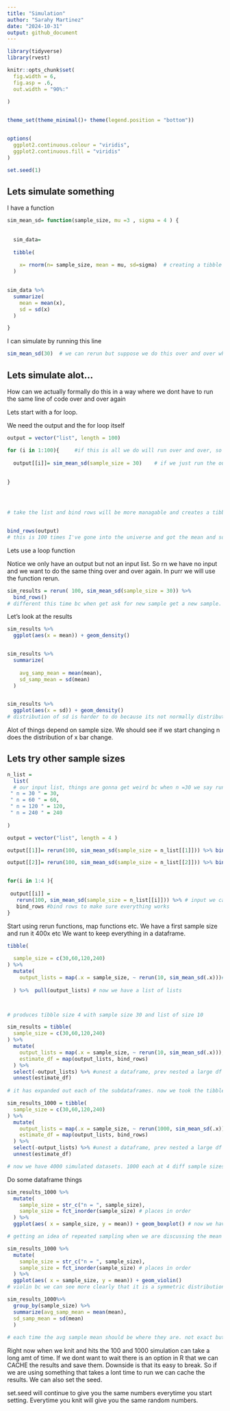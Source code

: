 ```yaml
---
title: "Simulation"
author: "Sarahy Martinez"
date: "2024-10-31"
output: github_document
---
```



```r
library(tidyverse)
library(rvest)

knitr::opts_chunk$set(
  fig.width = 6,
  fig.asp = .6,
  out.width = "90%:"
  
)


theme_set(theme_minimal()+ theme(legend.position = "bottom"))


options(
  ggplot2.continuous.colour = "viridis",
  ggplot2.continuous.fill = "viridis"
)

set.seed(1)
```


## Lets simulate something 

I have a function

```r

sim_mean_sd= function(sample_size, mu =3 , sigma = 4 ) {
  
  
  sim_data=
    
  tibble(
    
    x= rnorm(n= sample_size, mean = mu, sd=sigma)  # creating a tibble (table of values), with diff mean and SD
  )

  
sim_data %>% 
  summarize(
    mean = mean(x),
    sd = sd(x)
  )

}


```



I can simulate by running this line

```r

sim_mean_sd(30)  # we can rerun but suppose we do this over and over what do the distributions of means look like? 
```


## Lets simulate alot... 
How can we actually formally do this in a way where we dont have to run the same line of code over and over again 

Lets start with a for loop.  

We need the output and the for loop itself 


```r

output = vector("list", length = 100)

for (i in 1:100){     #if this is all we do will run over and over, so need output when you run and say i=3, 4, 5 etc 
  
  output[[i]]= sim_mean_sd(sample_size = 30)    # if we just run the output will return all 100 mean and sd
  
  
}




# take the list and bind rows will be more managable and creates a tibble 


bind_rows(output)
# this is 100 times I've gone into the universe and got the mean and sd, this is what happened the first time, second, etc. 
```

Lets use a loop function 

Notice we only have an output but not an input list. So rn we have no input and we want to do the same thing over and over again. In purr we will use the function rerun. 



```r
sim_results = rerun( 100, sim_mean_sd(sample_size = 30)) %>% 
  bind_rows()
# different this time bc when get ask for new sample get a new sample. but setting seed can make r start at the same point

```


Let's look at the results 

```r

sim_results %>% 
  ggplot(aes(x = mean)) + geom_density()


sim_results %>% 
  summarize(
    
    avg_samp_mean = mean(mean),
    sd_samp_mean = sd(mean)
  )


sim_results %>% 
  ggplot(aes(x = sd)) + geom_density()
# distribution of sd is harder to do because its not normally distributed 
```


Alot of things depend on sample size. We should see if we start changing n does the distribution of x bar change. 

## Lets try other sample sizes

```r

n_list = 
  list(
  # our input list, things are gonna get weird bc when n =30 we say run it 500, 60 run it 100 times, the output should match the same size as the input 
 " n = 30 " = 30,
 " n = 60 " = 60,
 " n = 120 " = 120,
 " n = 240 " = 240
  
)

output = vector("list", length = 4 )

output[[1]]= rerun(100, sim_mean_sd(sample_size = n_list[[1]])) %>% bind_rows()  # rerun 100x, rerun mean and sd 100x and sample size is the size of the firs element

output[[2]]= rerun(100, sim_mean_sd(sample_size = n_list[[2]])) %>% bind_rows() # can do this but we want to avoid so we are going to do a for loop


for(i in 1:4 ){
  
 output[[i]] = 
   rerun(100, sim_mean_sd(sample_size = n_list[[i]])) %>% # input we care abt and output we care , we will map this 
   bind_rows #bind rows to make sure everything works 
}


```




Start using rerun functions, map functions etc. We have a first sample size and run it 400x etc 
We want to keep everything in a dataframe. 


```r

tibble(
  
  sample_size = c(30,60,120,240)
) %>% 
  mutate(
    output_lists = map(.x = sample_size, ~ rerun(10, sim_mean_sd(.x)))#input,#function you want to apply .x is sample size
    
  ) %>%  pull(output_lists) # now we have a list of lists 



# produces tibble size 4 with sample size 30 and list of size 10

```



```r
sim_results = tibble(
  sample_size = c(30,60,120,240)
) %>% 
  mutate(
    output_lists = map(.x = sample_size, ~ rerun(10, sim_mean_sd(.x))),#input,#function you want to apply .x is sample size
    estimate_df = map(output_lists, bind_rows)
  ) %>% 
  select(-output_lists) %>% #unest a dataframe, prev nested a large df to a single now we try to make larger
  unnest(estimate_df)
  
# it has expanded out each of the subdataframes. now we took the tibble of estimate_df and expanded it hwhere it was 10 rows for size 30 , 60,etc. SO then now we have an overall tibble size of 40 x3 including sample size, mean and sd

sim_results_1000 = tibble(
  sample_size = c(30,60,120,240)
) %>% 
  mutate(
    output_lists = map(.x = sample_size, ~ rerun(1000, sim_mean_sd(.x))),#input,#function you want to apply .x is sample size
    estimate_df = map(output_lists, bind_rows)
  ) %>% 
  select(-output_lists) %>% #unest a dataframe, prev nested a large df to a single now we try to make larger
  unnest(estimate_df)

# now we have 4000 simulated datasets. 1000 each at 4 diff sample sizes 


```


Do some dataframe things 

```r

sim_results_1000 %>% 
  mutate(
    sample_size = str_c("n = ", sample_size),
    sample_size = fct_inorder(sample_size) # places in order
  ) %>% 
  ggplot(aes( x = sample_size, y = mean)) + geom_boxplot() # now we have slight problem bc ordering doesn't make sense 

# getting an idea of repeated sampling when we are discussing the mean 

sim_results_1000 %>% 
  mutate(
    sample_size = str_c("n = ", sample_size),
    sample_size = fct_inorder(sample_size) # places in order
  ) %>% 
  ggplot(aes( x = sample_size, y = mean)) + geom_violin()  
# violin bc we can see more clearly that it is a symmetric distribution 

```


```r
sim_results_1000%>% 
  group_by(sample_size) %>% 
  summarize(avg_samp_mean = mean(mean),
  sd_samp_mean = sd(mean)        
  )
  
# each time the avg sample mean should be where they are. not exact but are close since we are running at 1000 times.
```

Right now when we knit and hits the 100 and 1000 simulation can take a long amt of time. If we dont want to wait there is an option in R that we can CACHE the results and save them. Downside is that its easy to break. So if we are using something that takes a lont time to run we can cache the results. We can also set the seed. 

set.seed will continue to give you the same numbers everytime you start setting. Everytime you knit will give you the same random numbers. 




